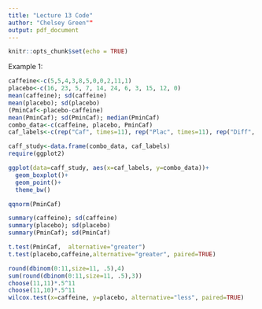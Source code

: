 ```yaml
---
title: "Lecture 13 Code"
author: "Chelsey Green""
output: pdf_document
---
```


```r
knitr::opts_chunk$set(echo = TRUE)
```

Example 1:

```r
caffeine<-c(5,5,4,3,8,5,0,0,2,11,1)
placebo<-c(16, 23, 5, 7, 14, 24, 6, 3, 15, 12, 0)
mean(caffeine); sd(caffeine)
mean(placebo); sd(placebo)
(PminCaf<-placebo-caffeine)
mean(PminCaf); sd(PminCaf); median(PminCaf)
combo_data<-c(caffeine, placebo, PminCaf)
caf_labels<-c(rep("Caf", times=11), rep("Plac", times=11), rep("Diff", times=11))

caff_study<-data.frame(combo_data, caf_labels)
require(ggplot2)

ggplot(data=caff_study, aes(x=caf_labels, y=combo_data))+
  geom_boxplot()+
  geom_point()+
  theme_bw()

qqnorm(PminCaf)

summary(caffeine); sd(caffeine)
summary(placebo); sd(placebo)
summary(PminCaf); sd(PminCaf)

t.test(PminCaf,  alternative="greater")
t.test(placebo,caffeine,alternative="greater", paired=TRUE)

round(dbinom(0:11,size=11, .5),4)
sum(round(dbinom(0:11,size=11, .5),3))
choose(11,11)*.5^11
choose(11,10)*.5^11
wilcox.test(x=caffeine, y=placebo, alternative="less", paired=TRUE)
```